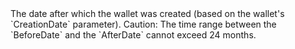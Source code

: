   

<ParamField body="AfterDate" type="Unix timestamp" >     
The date after which the wallet was created (based on the wallet's `CreationDate` parameter).
Caution: The time range between the `BeforeDate` and the `AfterDate` cannot exceed 24 months. 
</ParamField>
